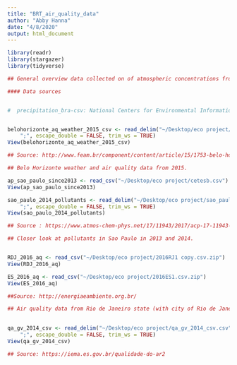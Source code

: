 ```yaml
---
title: "BRT_air_quality_data"
author: "Abby Hanna"
date: "4/8/2020"
output: html_document
---
```


```r
library(readr)
library(stargazer)
library(tidyverse)
```

```r


## General overview data collected on of atmospheric concentrations from: Belo Horizonte, Rio de Janeiro,Sao Paulo, and Grande Victoria. All cities have a BRT system (and has held at least one sports mega-event in the last decade) implemented except for Grande Victoria. It is important to note that Curitiba's is the first BRT system ever completed in 1978.

#### Data sources


#  precipitation_bra-csv: National Centers for Environmental Information (NCEI / NOAA)


belohorizonte_aq_weather_2015_csv <- read_delim("~/Desktop/eco project/belohorizonte_aq_weather_2015_csv.csv", 
    ";", escape_double = FALSE, trim_ws = TRUE)
View(belohorizonte_aq_weather_2015_csv)

## Source: http://www.feam.br/component/content/article/15/1753-belo-horizonte

## Belo Horizonte weather and air quality data from 2015. 

ap_sao_paulo_since2013 <- read_csv("~/Desktop/eco project/cetesb.csv")
View(ap_sao_paulo_since2013)

sao_paulo_2014_pollutants <- read_delim("~/Desktop/eco project/sao_paulo_2014_pollutants_csv.csv", 
    ";", escape_double = FALSE, trim_ws = TRUE)
View(sao_paulo_2014_pollutants)

## Source : https://www.atmos-chem-phys.net/17/11943/2017/acp-17-11943-2017.pdf 

## Closer look at pollutants in Sao Paulo in 2013 and 2014. 


RDJ_2016_aq <- read_csv("~/Desktop/eco project/2016RJ1 copy.csv.zip")
View(RDJ_2016_aq)

ES_2016_aq <- read_csv("~/Desktop/eco project/2016ES1.csv.zip")
View(ES_2016_aq)

##Source: http://energiaeambiente.org.br/ 

## Air quality data from Rio de Janeiro state (with city of Rio de Janeiro) and Espirito Santos (with city of Grande Vitória) in 2016. 
  

qa_gv_2014_csv <- read_delim("~/Desktop/eco project/qa_gv_2014_csv.csv", 
    ";", escape_double = FALSE, trim_ws = TRUE)
View(qa_gv_2014_csv)

## Source: https://iema.es.gov.br/qualidade-do-ar2

```

